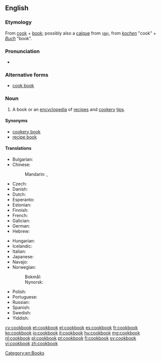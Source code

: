 ==English==
{{wikipedia}}

===Etymology===
From [[cook]] + [[book]]; possibly also a [[calque]] from {{etyl|de|en}} {{term|Kochbuch|lang=de}} [[:de:Kochbuch|<small>(de)</small>]], from ''[[kochen]]'' "cook" + ''[[Buch]]'' "book".

===Pronunciation===
* {{audio|en-us-cookbook.ogg|Audio (US)|lang=en}}

===Alternative forms===
* [[cook book]]

===Noun===
{{en-noun}}

# A book or an [[encyclopedia]] of [[recipe]]s and [[cookery]] [[tip]]s.

====Synonyms====
* [[cookery book]]
* [[recipe book]]

====Translations====
{{trans-top|book of cooking recipes}}
* Bulgarian: {{t|bg|готварска книга|f|tr=gotvarska kníga|sc=Cyrl}}
* Chinese:
*: Mandarin: {{t+|cmn|菜譜|sc=Hani}}, {{t|cmn|菜谱|tr=càipǔ|sc=Hani}}
* Czech: {{t+|cs|kuchařka|f}}
* Danish: {{t|da|kogebog|c}}
* Dutch: {{t+|nl|kookboek|n}}
* Esperanto: {{t|eo|kuirlibro}}
* Estonian: {{t|et|kokaraamat}}
* Finnish: {{t+|fi|keittokirja}}
* French: {{t|fr|livre de cuisine|m}}
* Galician: {{t|gl|libro de receitas|m}}
* German: {{t+|de|Kochbuch|n}}
* Hebrew: {{l/he|ספר בישול|dwv=סֵפֶר בִּשׁוּל|g=m|tr=sefer bishul|sc=Hebr}}
{{trans-mid}}
* Hungarian: {{t+|hu|szakácskönyv}}
* Icelandic: {{t+|is|matreiðslubók|f}}
* Italian: {{t|it|ricettario|m}}
* Japanese: {{t|ja|料理の本|tr=りょうりのほん, ryōri-no hon|sc=Jpan}}
* Navajo: {{t|nv|chʼiyáán ííłʼíní binaaltsoos}}
* Norwegian:
*: Bokmål: {{t|nb|kokebok|m|f}}
*: Nynorsk: {{t|nn|kokebok|f}}
* Polish: {{t+|pl|książka kucharska|f}}
* Portuguese: {{t|pt|[[livro]] [[de]] [[receitas]]|m}}
* Russian: {{t|ru|поваренная книга|f|sc=Cyrl|tr=povárennaja kníga}}
* Spanish: {{t|es|libro de recetas|m}}
* Swedish: {{t+|sv|kokbok|c}}
* Yiddish: {{t|yi|קאָכבוך|n|sc=Hebr}}
{{trans-bottom}}

[[Category:en:Books]]

[[cy:cookbook]]
[[et:cookbook]]
[[el:cookbook]]
[[es:cookbook]]
[[fr:cookbook]]
[[ko:cookbook]]
[[io:cookbook]]
[[it:cookbook]]
[[hu:cookbook]]
[[mg:cookbook]]
[[nl:cookbook]]
[[pl:cookbook]]
[[pt:cookbook]]
[[fi:cookbook]]
[[sv:cookbook]]
[[vi:cookbook]]
[[zh:cookbook]]